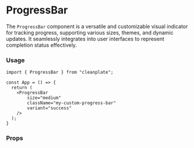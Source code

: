 
<Meta title="atoms/Progress Bar/Documentation" />

# ProgressBar

The `ProgressBar` component is a versatile and customizable visual indicator for tracking progress, supporting various sizes, themes, and dynamic updates. It seamlessly integrates into user interfaces to represent completion status effectively.

### Usage

```
import { ProgressBar } from "cleanplate";

const App = () => {
  return (
    <ProgressBar
        size="medium"
        className="my-custom-progress-bar"
        variant="success"
    />
  );
}
```

### Props

<ArgsTable of={ProgressBar} />
